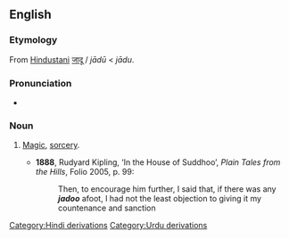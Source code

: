 ==English==

===Etymology===
From [[w:Hindustani|Hindustani]] [[जादू]] / {{ur-Arab|[[جادو#Urdu|جادو]]}} ''jādū'' < {{etyl|fa}} {{fa-Arab|[[جادو]]}} ''jādu''.

===Pronunciation===
* {{IPA|/ˈdʒɑːduː/}}

===Noun===
{{en-noun|-}}

# {{Pakistan|India}} [[magic|Magic]], [[sorcery]].
#* '''1888''', Rudyard Kipling, ‘In the House of Suddhoo’, ''Plain Tales from the Hills'', Folio 2005, p. 99:
#*: Then, to encourage him further, I said that, if there was any '''''jadoo''''' afoot, I had not the least objection to giving it my countenance and sanction

[[Category:Hindi derivations]]
[[Category:Urdu derivations]]